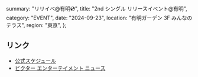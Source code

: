   summary: "リリイベ@有明💿",
  title: "2nd シングル リリースイベント@有明",
  category: "EVENT",
  date: "2024-09-23",
  location: "有明ガーデン 3F みんなのテラス",
  region: "東京",
};

## リンク

- [公式スケジュール](https://takanenonadeshiko.jp/events/event/2ndシングル「タイトル未定」リリースイベント/)
- [ビクター エンターテイメント ニュース](https://www.jvcmusic.co.jp/-/News/A028511/16.html)
